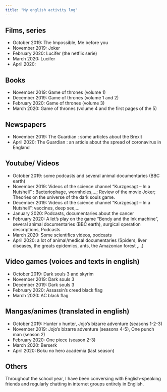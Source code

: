 ```yaml
---
title: "My english activity log"
---
```


## Films, series

+ October 2019:  The Impossible, Me before you
+ November 2019: Joker 
+ February 2020: Lucifer (the netflix serie)
+ March 2020: Lucifer 
+ April 2020: 
  
## Books

+ November 2019: Game of thrones (volume 1)
+ December 2019: Game of thrones (volume 1 and 2)
+ February 2020: Game of thrones (volume 3)
+ March 2020: Game of thrones (volume 4 and the first pages of the 5)

## Newspapers

+ November 2019: The Guardian : some articles about the Brexit 
+ April 2020: The Guardian : an article about the spread of coronavirus in England

## Youtube/ Videos 

+ October 2019: some podcasts and several animal documentaries (BBC earth)
+ November 2019: Videos of the science channel "Kurzgesagt – In a Nutshell" : Bacteriophage, wormholes,...; Review of the movie Joker; Theories on the universe of the dark souls game. 
+ December 2019: Videos of the science channel "Kurzgesagt – In a Nutshell": vaccines, deep see,... 
+ January 2020: Podcasts, documentaries about the cancer 
+ February 2020: A let's play on the game "Bendy and the Ink machine", several animal documentaries (BBC earth), surgical operation descriptions, Podcasts 
+ March 2020: Some scientifics videos, podcasts
+ April 2020: a lot of animal/medical documentaries (Spiders, liver diseases, the greats epidemics, ants, the Amazonian forest ,...)


## Video games (voices and texts in english) 

+ October 2019: Dark souls 3 and skyrim
+ November 2019: Dark souls 3
+ December 2019: Dark souls 3 
+ February 2020: Assassin's creed black flag 
+ March 2020: AC black flag

  
## Mangas/animes (translated in english)

+ October 2019: Hunter x hunter, Jojo's bizarre adventure (seasons 1-2-3)
+ November 2019: Jojo's bizarre adventure (seasons 4-5), One punch man (season 2)
+ February 2020: One piece (season 2-3)
+ March 2020: Berserk 
+ April 2020: Boku no hero academia (last season)
  
## Others 

Throughout the school year, I have been conversing with English-speaking friends and regularly chatting in internet groups entirely in English. 


  
